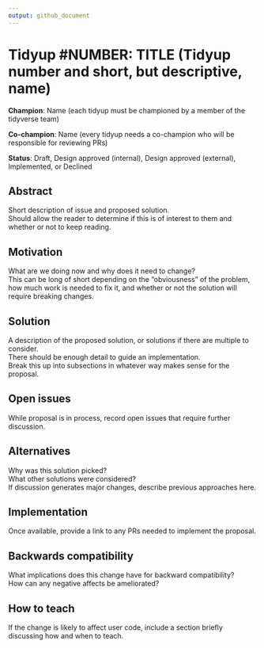 ```yaml
---
output: github_document
---
```


# Tidyup #NUMBER: TITLE (Tidyup number and short, but descriptive, name)


**Champion**: Name (each tidyup must be championed by a member of the tidyverse team)

**Co-champion**: Name (every tidyup needs a co-champion who will be responsible for reviewing PRs)

**Status**: Draft, Design approved (internal), Design approved (external), Implemented, or Declined

## Abstract
Short description of issue and proposed solution.  
Should allow the reader to determine if this is of interest to them and whether or not to keep reading.

## Motivation
What are we doing now and why does it need to change?  
This can be long of short depending on the "obviousness" of the problem, how much work is needed to fix it, and whether or not the solution will require breaking changes.

## Solution
A description of the proposed solution, or solutions if there are multiple to consider.  
There should be enough detail to guide an implementation.  
Break this up into subsections in whatever way makes sense for the proposal.

## Open issues
While proposal is in process, record open issues that require further discussion.

## Alternatives
Why was this solution picked?  
What other solutions were considered?  
If discussion generates major changes, describe previous approaches here.

## Implementation
Once available, provide a link to any PRs needed to implement the proposal.

## Backwards compatibility
What implications does this change have for backward compatibility?  
How can any negative affects be ameliorated?

## How to teach
If the change is likely to affect user code, include a section briefly discussing how and when to teach.



